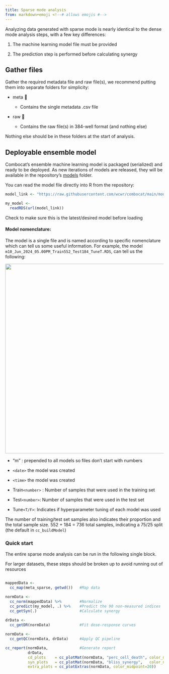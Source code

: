 ```yaml
---
title: Sparse mode analysis
from: markdown+emoji <!--# allows emojis #-->
---
```


Analyzing data generated with sparse mode is nearly identical to the dense mode analysis steps, with a few key differences:

1.  The machine learning model file must be provided

2.  The prediction step is performed before calculating synergy

## Gather files

Gather the required metadata file and raw file(s), we recommend putting them into separate folders for simplicity:

-   meta 📂

    -   Contains the single metadata .csv file

-   raw 📂

    -   Contains the raw file(s) in 384-well format (and nothing else)

Nothing else should be in these folders at the start of analysis.

## Deployable ensemble model

Combocat's ensemble machine learning model is packaged (serialized) and ready to be deployed. As new iterations of models are released, they will be available in the repository's [models](https://github.com/wcwr/combocat/tree/main/models) folder.

You can read the model file directly into R from the repository:

``` r
model_link <- "https://raw.githubusercontent.com/wcwr/combocat/main/models/m10_Jun_2024_05.00PM_Train552_Test184_TuneT.RDS"

my_model <- 
  readRDS(url(model_link))
```

::: callout-note
Check to make sure this is the latest/desired model before loading
:::

#### **Model nomenclature:**

The model is a single file and is named according to specific nomenclature which can tell us some useful information. For example, the model `m10_Jun_2024_05.00PM_Train552_Test184_TuneT.RDS`, can tell us the following:

![](images/ML_Model_Nomenclature.png){width="600"}

-   "m" : prepended to all models so files don't start with numbers

-   `<date>` the model was created

-   `<time>` the model was created

-   Train`<number>` : Number of samples that were used in the training set

-   Test`<number>`: Number of samples that were used in the test set

-   Tune`<T/F>`: Indicates if hyperparameter tuning of each model was used

The number of training/test set samples also indicates their proportion and the total sample size. 552 + 184 = 736 total samples, indicating a 75/25 split (the default in `cc_buildModel`)

### Quick start

The entire sparse mode analysis can be run in the following single block.

::: callout-caution
For larger datasets, these steps should be broken up to avoid running out of resources
:::

``` r

mappedData <- 
  cc_map(meta_sparse, getwd())   #Map data

normData <- 
  cc_norm(mappedData) %>%        #Normalize
  cc_predict(my_model, .) %>%    #Predict the 90 non-measured indices
  cc_getSyn(.)                   #Calculate synergy
  
drData <- 
  cc_getDR(normData)             #Fit dose-response curves

normData <-    
  cc_getQC(normData, drData)     #Apply QC pipeline

cc_report(normData,              #Generate report
          drData,
          cd_plots    = cc_plotMat(normData, "perc_cell_death", color_midpoint = 50),  
          syn_plots   = cc_plotMat(normData, "bliss_synergy",   color_midpoint = 20),
          extra_plots = cc_plotExtras(normData, color_midpoint=20))
```

